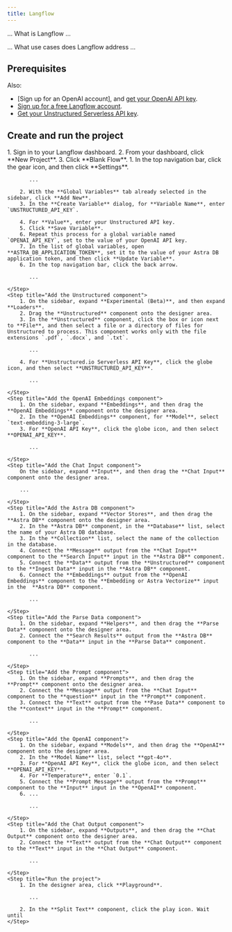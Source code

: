 ```yaml
---
title: Langflow
---
```


... What is Langflow ...

... What use cases does Langflow address ...

## Prerequisites


<AstraDBShared />

Also:

- [Sign up for an OpenAI account], and [get your OpenAI API key](https://help.openai.com/en/articles/4936850-where-do-i-find-my-openai-api-key).
- [Sign up for a free Langflow account](https://astra.datastax.com/signup?type=langflow).
- [Get your Unstructured Serverless API key]().

## Create and run the project

<Steps>
    <Step title="Create the Langflow project">
        1. Sign in to your Langflow dashboard.
        2. From your dashboard, click **New Project**.
        3. Click **Blank Flow**.
    </Step>
    <Step title="Enter your API keys and tokens">
        1. In the top navigation bar, click the gear icon, and then click **Settings**.

           ...

        2. With the **Global Variables** tab already selected in the sidebar, click **Add New**.
        3. In the **Create Variable** dialog, for **Variable Name**, enter `UNSTRUCTURED_API_KEY`.

        4. For **Value**, enter your Unstructured API key.
        5. Click **Save Variable**.
        6. Repeat this process for a global variable named `OPENAI_API_KEY`, set to the value of your OpenAI API key.
        7. In the list of global variables, open **ASTRA_DB_APPLICATION_TOKEN**, set it to the value of your Astra DB application token, and then click **Update Variable**.
        6. In the top navigation bar, click the back arrow.

           ...

    </Step>
    <Step title="Add the Unstructured component">
        1. On the sidebar, expand **Experimental (Beta)**, and then expand **Loaders**.
        2. Drag the **Unstructured** component onto the designer area.
        3. In the **Unstructured** component, click the box or icon next to **File**, and then select a file or a directory of files for Unstructured to process. This component works only with the file extensions `.pdf`, `.docx`, and `.txt`.

           ...

        4. For **Unstructured.io Serverless API Key**, click the globe icon, and then select **UNSTRUCTURED_API_KEY**.

           ...

    </Step>
    <Step title="Add the OpenAI Embeddings component">
        1. On the sidebar, expand **Embeddings**, and then drag the **OpenAI Embeddings** component onto the designer area.
        2. In the **OpenAI Embeddings** component, for **Model**, select `text-embedding-3-large`.
        3. For **OpenAI API Key**, click the globe icon, and then select **OPENAI_API_KEY**.

           ...

    </Step>
    <Step title="Add the Chat Input component">
        On the sidebar, expand **Input**, and then drag the **Chat Input** component onto the designer area.

        ...
        
    </Step>
    <Step title="Add the Astra DB component">
        1. On the sidebar, expand **Vector Stores**, and then drag the **Astra DB** component onto the designer area.
        2. In the **Astra DB** component, in the **Database** list, select the name of your Astra DB database.
        3. In the **Collection** list, select the name of the collection in the database.
        4. Connect the **Message** output from the **Chat Input** component to the **Search Input** input in the **Astra DB** component.
        5. Connect the **Data** output from the **Unstructured** component to the **Ingest Data** input in the **Astra DB** component.
        6. Connect the **Embeddings** output from the **OpenAI Embeddings** component to the **Embedding or Astra Vectorize** input in the  **Astra DB** component.

           ...

    </Step>
    <Step title="Add the Parse Data component">
        1. On the sidebar, expand **Helpers**, and then drag the **Parse Data** component onto the designer area.
        2. Connect the **Search Results** output from the **Astra DB** component to the **Data** input in the **Parse Data** component.

           ...

    </Step>
    <Step title="Add the Prompt component">
        1. On the sidebar, expand **Prompts**, and then drag the **Prompt** component onto the designer area.
        2. Connect the **Message** output from the **Chat Input** component to the **question** input in the **Prompt** component.
        3. Connect the **Text** output from the **Pase Data** component to the **context** input in the **Prompt** component.

           ...

    </Step>
    <Step title="Add the OpenAI component">
        1. On the sidebar, expand **Models**, and then drag the **OpenAI** component onto the designer area.
        2. In the **Model Name** list, select **gpt-4o**.
        3. For **OpenAI API Key**, click the globe icon, and then select **OPENAI_API_KEY**. 
        4. For **Temperature**, enter `0.1`.
        5. Connect the **Prompt Message** output from the **Prompt** component to the **Input** input in the **OpenAI** component.
        6. ...

           ...

    </Step>
    <Step title="Add the Chat Output component">
        1. On the sidebar, expand **Outputs**, and then drag the **Chat Output** component onto the designer area.
        2. Connect the **Text** output from the **Chat Output** component to the **Text** input in the **Chat Output** component.
        
           ...

    </Step>
    <Step title="Run the project">
        1. In the designer area, click **Playground**.

           ...

        2. In the **Split Text** component, click the play icon. Wait until 
    </Step>
</Steps>